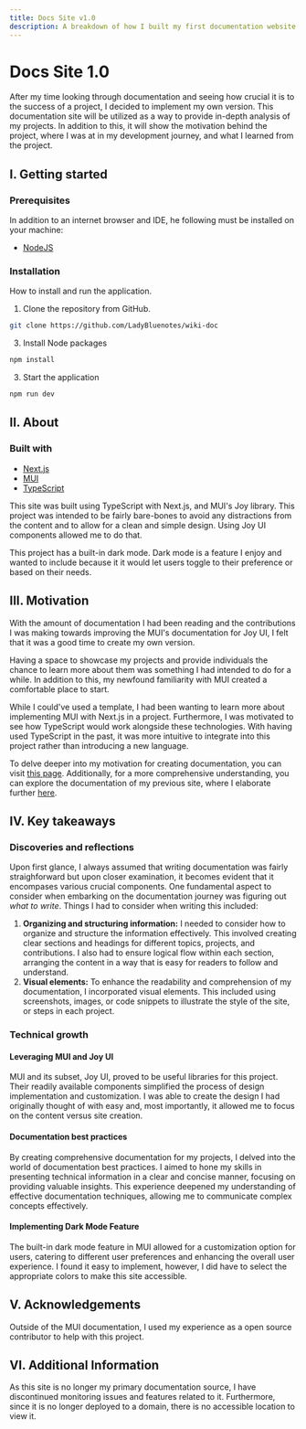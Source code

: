 ```yaml
---
title: Docs Site v1.0
description: A breakdown of how I built my first documentation website and what I learned in the process.
---
```



# Docs Site 1.0

<Hero src="/Docs-1.0.png" alt="screenshot of my first documentation site" repo="https://github.com/LadyBluenotes/wiki-doc" />

After my time looking through documentation and seeing how crucial it is to the success of a project, I decided to implement my own version. This documentation site will be utilized as a way to provide in-depth analysis of my projects. In addition to this, it will show the motivation behind the project, where I was at in my development journey, and what I learned from the project.

## I. Getting started

### Prerequisites

In addition to an internet browser and IDE, he following must be installed on your machine:

* [NodeJS](https://nodejs.org/en)

### Installation

How to install and run the application.

1. Clone the repository from GitHub.
```bash copy
git clone https://github.com/LadyBluenotes/wiki-doc
```

3. Install Node packages
```bash copy
npm install
```

3. Start the application
```bash copy
npm run dev
```

## II. About

### Built with
* [Next.js](https://nextjs.org/)
* [MUI](https://mui.com/)
* [TypeScript](https://www.typescriptlang.org/)

This site was built using TypeScript with Next.js, and MUI's Joy library. This project was intended to be fairly bare-bones to avoid any distractions from the content and to allow for a clean and simple design. Using Joy UI components allowed me to do that.

This project has a built-in dark mode. Dark mode is a feature I enjoy and wanted to include because it it would let users toggle to their preference or based on their needs.

## III. Motivation

With the amount of documentation I had been reading and the contributions I was making towards improving the MUI's documentation for Joy UI, I felt that it was a good time to create my own version. 

Having a space to showcase my projects and provide individuals the chance to learn more about them was something I had intended to do for a while. In addition to this, my newfound familiarity with MUI created a comfortable place to start.

While I could've used a template, I had been wanting to learn more about implementing MUI with Next.js in a project. Furthermore, I was motivated to see how TypeScript would work alongside these technologies. With having used TypeScript in the past, it was more intuitive to integrate into this project rather than introducing a new language.

To delve deeper into my motivation for creating documentation, you can visit [this page](/site/). Additionally, for a more comprehensive understanding, you can explore the documentation of my previous site, where I elaborate further [here](/react/docs-2.0/).

## IV. Key takeaways

### Discoveries and reflections

Upon first glance, I always assumed that writing documentation was fairly straighforward but upon closer examination, it becomes evident that it encompases various crucial components. One fundamental aspect to consider when embarking on the documentation journey was figuring out *what to write*. Things I had to consider when writing this included:
1. **Organizing and structuring information:** I needed to consider how to organize and structure the information effectively. This involved creating clear sections and headings for different topics, projects, and contributions. I also had to ensure logical flow within each section, arranging the content in a way that is easy for readers to follow and understand.
2. **Visual elements:** To enhance the readability and comprehension of my documentation, I incorporated visual elements. This included using screenshots, images, or code snippets to illustrate the style of the site, or steps in each project.

### Technical growth

#### Leveraging MUI and Joy UI

MUI and its subset, Joy UI, proved to be useful libraries for this project. Their readily available components simplified the process of design implementation and customization. I was able to create the design I had originally thought of with easy and, most importantly, it allowed me to focus on the content versus site creation.

#### Documentation best practices

By creating comprehensive documentation for my projects, I delved into the world of documentation best practices. I aimed to hone my skills in presenting technical information in a clear and concise manner, focusing on providing valuable insights. This experience deepened my understanding of effective documentation techniques, allowing me to communicate complex concepts effectively.

#### Implementing Dark Mode Feature

The built-in dark mode feature in MUI allowed for a customization option for users, catering to different user preferences and enhancing the overall user experience. I found it easy to implement, however, I did have to select the appropriate colors to make this site accessible.

## V. Acknowledgements

Outside of the MUI documentation, I used my experience as a open source contributor to help with this project.

## VI. Additional Information

As this site is no longer my primary documentation source, I have discontinued monitoring issues and features related to it. Furthermore, since it is no longer deployed to a domain, there is no accessible location to view it.